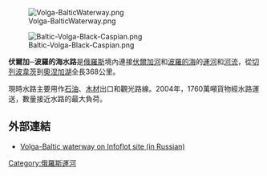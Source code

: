 [[Image:Volga-BalticWaterway.png|thumb]]

[[Image:Baltic-Volga-Black-Caspian.png|thumb]]

'''伏爾加─波羅的海水路'''是[[俄羅斯|俄羅斯]]境內連接[[伏爾加河|伏爾加河]]和[[波羅的海|波羅的海]]的[[運河|運河]]和[[河流|河流]]，從[[切列波韋茨|切列波韋茨]]到[[奧涅加湖|奧涅加湖]]全長368公里。

現時水路主要用作[[石油|石油]]、[[木材|木材]]出口和觀光路線。2004年，1760萬噸貨物經水路運送，數量接近水路的最大負荷。

==外部連結==
*[https://web.archive.org/web/20080115231345/http://www.map.infoflot.ru/region_europe/sever_zapad/about/about.htm Volga-Baltic waterway on Infoflot site (in Russian)]

{{coord|59|58|N|30|10|E|display=title|region:RU_type:river_source:GNS-enwiki}}

[[Category:俄羅斯運河|Category:俄羅斯運河]]
{{Volga River}}